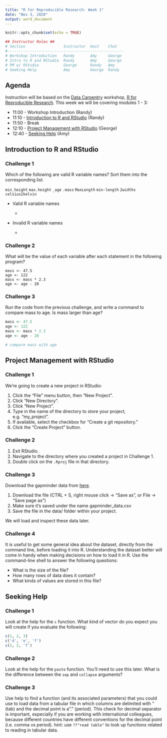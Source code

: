 ```yaml
---
title: "R for Reproducible Research: Week 1"
date: "Nov 3, 2020"
output: word_document
---
```


```r
knitr::opts_chunk$set(echo = TRUE)

## Instructor Roles ##
# Section                 Instructor  Host    Chat
#----------------------------------------------------
# Workshop Introduction   Randy       Amy     George
# Intro to R and RStudio  Randy       Amy     George
# PM w/ RStudio           George      Randy   Amy
# Seeking Help            Amy         George  Randy
```

## Agenda

Instruction will be based on the [Data Carpentry](https://datacarpentry.org/) workshop, [R for Reproducible Research](http://swcarpentry.github.io/r-novice-gapminder/). This week we will be covering modules 1 - 3:

-   11:00 - Workshop Introduction (Randy)
-   11:10 - [Introduction to R and RStudio](http://swcarpentry.github.io/r-novice-gapminder/01-rstudio-intro/index.html) (Randy)
-   11:50 - Break
-   12:10 - [Project Management with RStudio](http://swcarpentry.github.io/r-novice-gapminder/02-project-intro/index.html) (George)
-   12:40 - [Seeking Help](http://swcarpentry.github.io/r-novice-gapminder/03-seeking-help/index.html) (Amy)

## Introduction to R and RStudio

### Challenge 1

Which of the following are valid R variable names? Sort them into the corresponding list.

`min_height` `max.height` `_age` `.mass` `MaxLength` `min-length` `2widths` `celsius2kelvin`

-   Valid R variable names

    -   

-   Invalid R variable names

    -   

### Challenge 2

What will be the value of each variable after each statement in the following program?

    mass <- 47.5
    age <- 122
    mass <- mass * 2.3
    age <- age - 20

### Challenge 3

Run the code from the previous challenge, and write a command to compare mass to age. Is mass larger than age?

```r
mass <- 47.5
age <- 122
mass <- mass * 2.3
age <- age - 20

# compare mass with age
```

## Project Management with RStudio

### Challenge 1

We’re going to create a new project in RStudio:

1. Click the "File" menu button, then "New Project".
2. Click "New Directory".
3. Click "New Project".
4. Type in the name of the directory to store your project, e.g. "my_project".
5. If available, select the checkbox for "Create a git repository."
6. Click the "Create Project" button.

### Challenge 2

1. Exit RStudio.
2. Navigate to the directory where you created a project in Challenge 1.
3. Double click on the `.Rproj` file in that directory.

### Challenge 3

Download the gapminder data from [here](https://raw.githubusercontent.com/swcarpentry/r-novice-gapminder/gh-pages/_episodes_rmd/data/gapminder_data.csv).

1. Download the file (CTRL + S, right mouse click -> "Save as", or File -> "Save page as")
2. Make sure it’s saved under the name gapminder_data.csv
3. Save the file in the data/ folder within your project.

We will load and inspect these data later.

### Challenge 4

It is useful to get some general idea about the dataset, directly from the command line, before loading it into R. Understanding the dataset better will come in handy when making decisions on how to load it in R. Use the command-line shell to answer the following questions:

* What is the size of the file?
* How many rows of data does it contain?
* What kinds of values are stored in this file?

## Seeking Help

### Challenge 1

Look at the help for the `c` function. What kind of vector do you expect you will create if you evaluate the following:

```r
c(1, 2, 3)
c('d', 'e', 'f')
c(1, 2, 'f')
```

### Challenge 2

Look at the help for the `paste` function. You’ll need to use this later. What is the difference between the `sep` and `collapse` arguments?

### Challenge 3

Use help to find a function (and its associated parameters) that you could use to load data from a tabular file in which columns are delimited with "\t" (tab) and the decimal point is a "." (period). This check for decimal separator is important, especially if you are working with international colleagues, because different countries have different conventions for the decimal point (i.e. comma vs period). hint: use `??"read table"` to look up functions related to reading in tabular data.